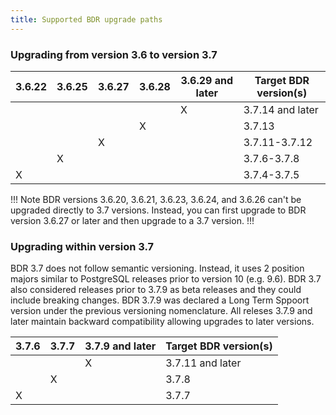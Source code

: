 ```yaml
---
title: Supported BDR upgrade paths
---
```

### Upgrading from version 3.6 to version 3.7

| 3.6.22 | 3.6.25 | 3.6.27 | 3.6.28 | 3.6.29 and later | Target BDR version(s) |
| ------ | ------ | ------ | ------ | ---------------- | --------------------- |
|        |        |        |        | X                | 3.7.14 and later      |
|        |        |        | X      |                  | 3.7.13                |
|        |        | X      |        |                  | 3.7.11-3.7.12         |
|        | X      |        |        |                  | 3.7.6-3.7.8           |
| X      |        |        |        |                  | 3.7.4-3.7.5           |

!!! Note
BDR versions 3.6.20, 3.6.21, 3.6.23, 3.6.24, and 3.6.26 can't be upgraded directly to 3.7 versions. Instead, you can first upgrade to BDR version 3.6.27 or later and then upgrade to a 3.7 version.
!!!

### Upgrading within version 3.7

BDR 3.7 does not follow semantic versioning. Instead, it uses 2 position majors similar to PostgreSQL releases prior to version 10 (e.g. 9.6).  BDR 3.7 also considered releases prior to 3.7.9 as beta releases and they could include breaking changes.  BDR 3.7.9 was declared a Long Term Sppoort version under the previous versioning nomenclature.  All releses 3.7.9 and later maintain backward compatibility allowing upgrades to later versions.

| 3.7.6 | 3.7.7 | 3.7.9 and later | Target BDR version(s) |
| ----- | ----- | --------------- | --------------------- |
|       |       | X               | 3.7.11 and later      |
|       | X     |                 | 3.7.8                 |
| X     |       |                 | 3.7.7                 |
